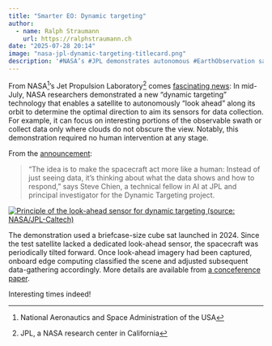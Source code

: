 ```yaml
---
title: "Smarter EO: Dynamic targeting"
author:
  - name: Ralph Straumann
    url: https://ralphstraumann.ch
date: "2025-07-28 20:14"
image: "nasa-jpl-dynamic-targeting-titlecard.png"
description: '#NASA’s #JPL demonstrates autonomous #EarthObservation satellite operation: a #cubesat using "dynamic targeting" to decide, on its own, where to collect the most useful #EO data in real-time. This innovation could make future satellites smarter and more responsive to changing conditions during each orbit.'
---
```


From NASA^[National Aeronautics and Space Administration of the USA]'s Jet Propulsion Laboratory^[JPL, a NASA research center in California] comes [fascinating news](https://www.jpl.nasa.gov/news/how-nasa-is-testing-ai-to-make-earth-observing-satellites-smarter/):  In mid-July, NASA researchers demonstrated a new "dynamic targeting" technology that enables a satellite to autonomously "look ahead" along its orbit to determine the optimal direction to aim its sensors for data collection. For example, it can focus on interesting portions of the observable swath or collect data only where clouds do not obscure the view. Notably, this demonstration required no human intervention at any stage.

From the [announcement](https://www.jpl.nasa.gov/news/how-nasa-is-testing-ai-to-make-earth-observing-satellites-smarter/): 

> “The idea is to make the spacecraft act more like a human: Instead of just seeing data, it’s thinking about what the data shows and how to respond,” says Steve Chien, a technical fellow in AI at JPL and principal investigator for the Dynamic Targeting project.

[![Principle of the look-ahead sensor for dynamic targeting (source: NASA/JPL-Caltech)](nasa-jpl-dynamic-targeting.png "Principle of the look-ahead sensor for dynamic targeting (source: NASA/JPL-Caltech)")](https://www.jpl.nasa.gov/news/how-nasa-is-testing-ai-to-make-earth-observing-satellites-smarter/)

The demonstration used a briefcase-size cube sat launched in 2024. Since the test satellite lacked a dedicated look-ahead sensor, the spacecraft was periodically tilted forward. Once look-ahead imagery had been captured, onboard edge computing classified the scene and adjusted subsequent data-gathering accordingly. More details are available from [a conceference paper](https://ai.jpl.nasa.gov/public/documents/papers/dt-spaceops-2025.pdf).

Interesting times indeed!